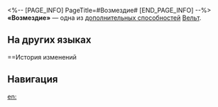 <%-- [PAGE_INFO]
PageTitle=#Возмездие#
[END_PAGE_INFO] --%>
{{Навык Инфобокс
|Название         = Возмездие
|Изображение      = След Возмездие.png
|Персонаж         = Вельт
|Тип              = Доп. способность
|Возвышение       = 2
|Длительность     = 
|Описание         = Использование сверхспособности имеет {{Доп эффект|базовый шанс}} 100% повысить получаемый целями урон на 12% на 2 хода.
|Свойство1        = 
|Масштабирование1 = 
}}
'''«Возмездие»''' — одна из [[дополнительная способность|дополнительных способностей]] [[Вельт]].

==На других языках==
{{На других языках
|en   = Retribution
|zhs  = 惩戒
|zht  = 懲戒
|ja   = {{Rubi|懲戒|ちょうかい}}
|ko   = 징벌
|es   = Retribución
|fr   = Acharnement
|ru   = Возмездие
|th   = Retribution
|vi   = Khiển Trách
|de   = Vergeltung
|id   = Retribution
|pt   = Retaliação
}}

==История изменений
{{История изменений|3.5}}

==Навигация==
{{Навык Навбокс|Вельт}}

[[en:]]